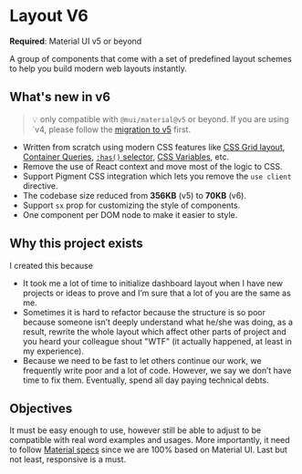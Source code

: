 
<Meta title="Layout v6/Introduction" />

<style>{`
  .sbdocs.sbdocs-content {
    max-width: 720px;
  }
`}</style>

# Layout V6

**Required**: Material UI v5 or beyond

A group of components that come with a set of predefined layout schemes to help you build modern web layouts instantly.

## What's new in v6

> 💡 only compatible with `@mui/material@v5` or beyond. If you are using `v4, please follow the [migration to v5](https://mui.com/material-ui/migration/migration-v4/) first.

- Written from scratch using modern CSS features like [CSS Grid layout](https://developer.mozilla.org/en-US/docs/Web/CSS/CSS_grid_layout), [Container Queries](https://developer.mozilla.org/en-US/docs/Web/CSS/CSS_containment/Container_queries), [`:has()` selector](https://developer.mozilla.org/en-US/docs/Web/CSS/:has), [CSS Variables](https://developer.mozilla.org/en-US/docs/Web/CSS/Using_CSS_custom_properties), etc.
- Remove the use of React context and move most of the logic to CSS.
- Support Pigment CSS integration which lets you remove the `use client` directive.
- The codebase size reduced from **356KB** (v5) to **70KB** (v6).
- Support `sx` prop for customizing the style of components.
- One component per DOM node to make it easier to style.

## Why this project exists

I created this because

- It took me a lot of time to initialize dashboard layout when I have
  new projects or ideas to prove and I’m sure that a lot of you are the same as me.
- Sometimes it is hard to refactor because the structure is so poor
  because someone isn’t deeply understand what he/she was doing, as a
  result, rewrite the whole layout which affect other parts of project and you heard your colleague shout "WTF"
  (it actually happened, at least in my experience).
- Because we need to be fast to let others continue our work, we
  frequently write poor and a lot of code. However, we say we don’t
  have time to fix them. Eventually, spend all day paying technical
  debts.

## Objectives

It must be easy enough to use, however still be able to adjust to be compatible
with real word examples and usages. More importantly, it need to follow [Material specs](https://material.io/design/components/navigation-drawer.html#)
since we are 100% based on Material UI. Last but not least, responsive is a must.
